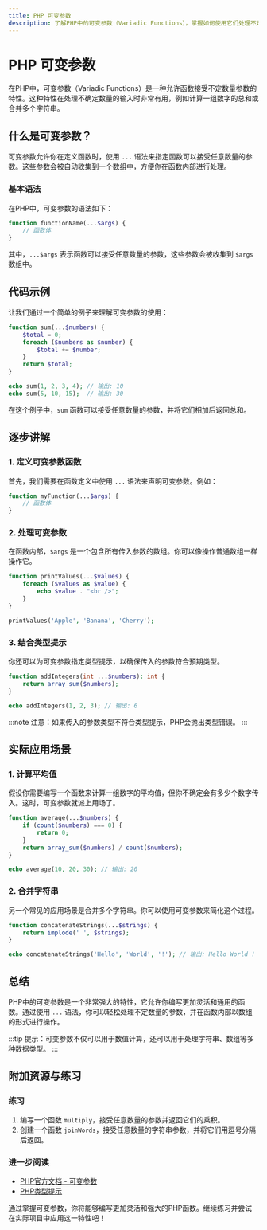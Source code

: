 ```yaml
---
title: PHP 可变参数
description: 了解PHP中的可变参数（Variadic Functions），掌握如何使用它们处理不定数量的函数参数。
---
```


# PHP 可变参数

在PHP中，可变参数（Variadic Functions）是一种允许函数接受不定数量参数的特性。这种特性在处理不确定数量的输入时非常有用，例如计算一组数字的总和或合并多个字符串。

## 什么是可变参数？

可变参数允许你在定义函数时，使用 `...` 语法来指定函数可以接受任意数量的参数。这些参数会被自动收集到一个数组中，方便你在函数内部进行处理。

### 基本语法

在PHP中，可变参数的语法如下：

```php
function functionName(...$args) {
    // 函数体
}
```

其中，`...$args` 表示函数可以接受任意数量的参数，这些参数会被收集到 `$args` 数组中。

## 代码示例

让我们通过一个简单的例子来理解可变参数的使用：

```php
function sum(...$numbers) {
    $total = 0;
    foreach ($numbers as $number) {
        $total += $number;
    }
    return $total;
}

echo sum(1, 2, 3, 4); // 输出: 10
echo sum(5, 10, 15);  // 输出: 30
```

在这个例子中，`sum` 函数可以接受任意数量的参数，并将它们相加后返回总和。

## 逐步讲解

### 1. 定义可变参数函数

首先，我们需要在函数定义中使用 `...` 语法来声明可变参数。例如：

```php
function myFunction(...$args) {
    // 函数体
}
```

### 2. 处理可变参数

在函数内部，`$args` 是一个包含所有传入参数的数组。你可以像操作普通数组一样操作它。

```php
function printValues(...$values) {
    foreach ($values as $value) {
        echo $value . "<br />";
    }
}

printValues('Apple', 'Banana', 'Cherry');
```

### 3. 结合类型提示

你还可以为可变参数指定类型提示，以确保传入的参数符合预期类型。

```php
function addIntegers(int ...$numbers): int {
    return array_sum($numbers);
}

echo addIntegers(1, 2, 3); // 输出: 6
```

:::note
注意：如果传入的参数类型不符合类型提示，PHP会抛出类型错误。
:::

## 实际应用场景

### 1. 计算平均值

假设你需要编写一个函数来计算一组数字的平均值，但你不确定会有多少个数字传入。这时，可变参数就派上用场了。

```php
function average(...$numbers) {
    if (count($numbers) === 0) {
        return 0;
    }
    return array_sum($numbers) / count($numbers);
}

echo average(10, 20, 30); // 输出: 20
```

### 2. 合并字符串

另一个常见的应用场景是合并多个字符串。你可以使用可变参数来简化这个过程。

```php
function concatenateStrings(...$strings) {
    return implode(' ', $strings);
}

echo concatenateStrings('Hello', 'World', '!'); // 输出: Hello World !
```

## 总结

PHP中的可变参数是一个非常强大的特性，它允许你编写更加灵活和通用的函数。通过使用 `...` 语法，你可以轻松处理不定数量的参数，并在函数内部以数组的形式进行操作。

:::tip
提示：可变参数不仅可以用于数值计算，还可以用于处理字符串、数组等多种数据类型。
:::

## 附加资源与练习

### 练习

1. 编写一个函数 `multiply`，接受任意数量的参数并返回它们的乘积。
2. 创建一个函数 `joinWords`，接受任意数量的字符串参数，并将它们用逗号分隔后返回。

### 进一步阅读

- [PHP官方文档 - 可变参数](https://www.php.net/manual/en/functions.arguments.php#functions.variable-arg-list)
- [PHP类型提示](https://www.php.net/manual/en/language.types.declarations.php)

通过掌握可变参数，你将能够编写更加灵活和强大的PHP函数。继续练习并尝试在实际项目中应用这一特性吧！